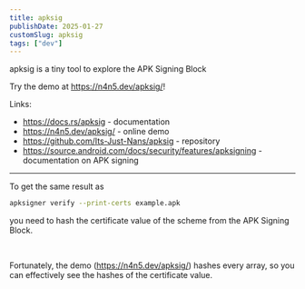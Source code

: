 ```yaml
---
title: apksig
publishDate: 2025-01-27
customSlug: apksig
tags: ["dev"]
---
```


apksig is a tiny tool to explore the APK Signing Block

Try the demo at https://n4n5.dev/apksig/!

Links:

- https://docs.rs/apksig - documentation
- https://n4n5.dev/apksig/ - online demo
- https://github.com/Its-Just-Nans/apksig - repository
- https://source.android.com/docs/security/features/apksigning - documentation on APK signing

---


<Thought>

To get the same result as

```bash
apksigner verify --print-certs example.apk
```

you need to hash the certificate value of the scheme from the APK Signing Block.

<br />

Fortunately, the demo (https://n4n5.dev/apksig/) hashes every array, so you can effectively see the hashes of the certificate value.

</Thought>